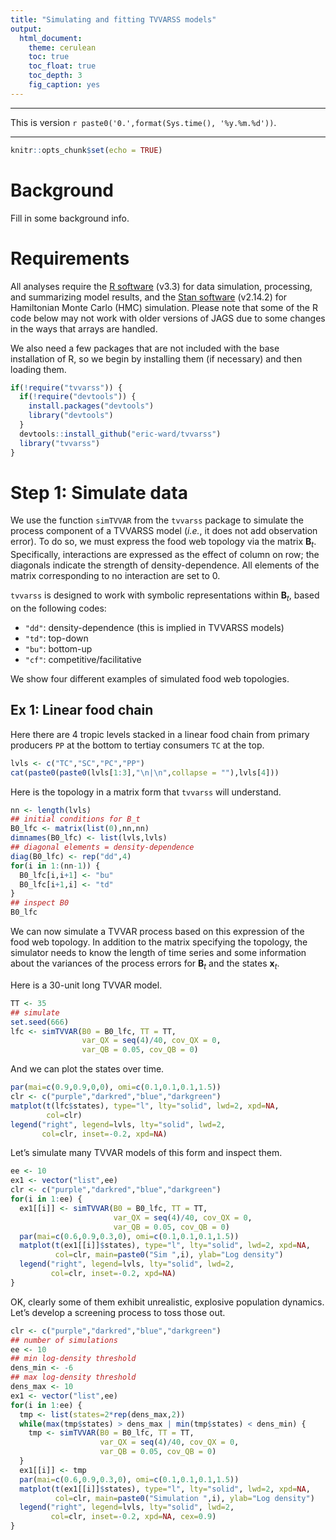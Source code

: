 ```yaml
---
title: "Simulating and fitting TVVARSS models"
output:
  html_document:
    theme: cerulean
    toc: true
    toc_float: true
    toc_depth: 3
    fig_caption: yes
---
```


***

This is version `r paste0('0.',format(Sys.time(), '%y.%m.%d'))`.

***

```r
knitr::opts_chunk$set(echo = TRUE)
```

# Background

Fill in some background info.

# Requirements

All analyses require the [R software](https://cran.r-project.org/) (v3.3) for data simulation, processing, and summarizing model results, and the [Stan software](http://mc-stan.org/) (v2.14.2) for Hamiltonian Monte Carlo (HMC) simulation. Please note that some of the R code below may not work with older versions of JAGS due to some changes in the ways that arrays are handled.

We also need a few packages that are not included with the base installation of R, so we begin by installing them (if necessary) and then loading them.

```r
if(!require("tvvarss")) {
  if(!require("devtools")) {
    install.packages("devtools")
    library("devtools")
  }
  devtools::install_github("eric-ward/tvvarss")
  library("tvvarss")
}
```

# Step 1: Simulate data

We use the function `simTVVAR` from the `tvvarss` package to simulate the process component of a TVVARSS model (_i.e._, it does not add observation error). To do so, we must express the food web topology via the matrix $\mathbf{B}_t$. Specifically, interactions are expressed as the effect of column on row; the diagonals indicate the strength of density-dependence. All elements of the matrix corresponding to no interaction are set to 0.

`tvvarss` is designed to work with symbolic representations within $\mathbf{B}_t$, based on the following codes:

* `"dd"`: density-dependence (this is implied in TVVARSS models)
* `"td"`: top-down
* `"bu"`: bottom-up
* `"cf"`: competitive/facilitative

We show four different examples of simulated food web topologies. 

## Ex 1: Linear food chain

Here there are 4 tropic levels stacked in a linear food chain from primary producers `PP` at the bottom to tertiay consumers `TC` at the top.

```r
lvls <- c("TC","SC","PC","PP")
cat(paste0(paste0(lvls[1:3],"\n|\n",collapse = ""),lvls[4]))
```

Here is the topology in a matrix form that `tvvarss` will understand.

```r
nn <- length(lvls)
## initial conditions for B_t
B0_lfc <- matrix(list(0),nn,nn)
dimnames(B0_lfc) <- list(lvls,lvls)
## diagonal elements = density-dependence
diag(B0_lfc) <- rep("dd",4)
for(i in 1:(nn-1)) {
  B0_lfc[i,i+1] <- "bu"
  B0_lfc[i+1,i] <- "td"
}
## inspect B0
B0_lfc
```

We can now simulate a TVVAR process based on this expression of the food web topology. In addition to the matrix specifying the topology, the simulator needs to know the length of time series and some information about the variances of the process errors for $\mathbf{B}_t$ and the states $\mathbf{x}_t$.

Here is a 30-unit long TVVAR model.

```r
TT <- 35
## simulate
set.seed(666)
lfc <- simTVVAR(B0 = B0_lfc, TT = TT,
                var_QX = seq(4)/40, cov_QX = 0,
                var_QB = 0.05, cov_QB = 0)
```

And we can plot the states over time.

```r
par(mai=c(0.9,0.9,0,0), omi=c(0.1,0.1,0.1,1.5))
clr <- c("purple","darkred","blue","darkgreen")
matplot(t(lfc$states), type="l", lty="solid", lwd=2, xpd=NA,
        col=clr)
legend("right", legend=lvls, lty="solid", lwd=2,
       col=clr, inset=-0.2, xpd=NA)
```

Let's simulate many TVVAR models of this form and inspect them.

```r
ee <- 10
ex1 <- vector("list",ee)
clr <- c("purple","darkred","blue","darkgreen")
for(i in 1:ee) {
  ex1[[i]] <- simTVVAR(B0 = B0_lfc, TT = TT,
                       var_QX = seq(4)/40, cov_QX = 0,
                       var_QB = 0.05, cov_QB = 0)
  par(mai=c(0.6,0.9,0.3,0), omi=c(0.1,0.1,0.1,1.5))
  matplot(t(ex1[[i]]$states), type="l", lty="solid", lwd=2, xpd=NA,
          col=clr, main=paste0("Sim ",i), ylab="Log density")
  legend("right", legend=lvls, lty="solid", lwd=2,
         col=clr, inset=-0.2, xpd=NA)
}
```

OK, clearly some of them exhibit unrealistic, explosive population dynamics. Let's develop a screening process to toss those out.

```r
clr <- c("purple","darkred","blue","darkgreen")
## number of simulations
ee <- 10
## min log-density threshold
dens_min <- -6
## max log-density threshold
dens_max <- 10
ex1 <- vector("list",ee)
for(i in 1:ee) {
  tmp <- list(states=2*rep(dens_max,2))
  while(max(tmp$states) > dens_max | min(tmp$states) < dens_min) {
    tmp <- simTVVAR(B0 = B0_lfc, TT = TT,
                    var_QX = seq(4)/40, cov_QX = 0,
                    var_QB = 0.05, cov_QB = 0)
  }
  ex1[[i]] <- tmp
  par(mai=c(0.6,0.9,0.3,0), omi=c(0.1,0.1,0.1,1.5))
  matplot(t(ex1[[i]]$states), type="l", lty="solid", lwd=2, xpd=NA,
          col=clr, main=paste0("Simulation ",i), ylab="Log density")
  legend("right", legend=lvls, lty="solid", lwd=2,
         col=clr, inset=-0.2, xpd=NA, cex=0.9)
}
```


